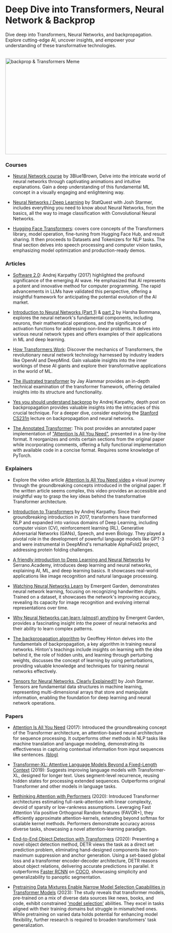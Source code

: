 # Deep Dive into Transformers, Neural Network & Backprop

Dive deep into Transformers, Neural Networks, and backpropagation. Explore cutting-edge AI, uncover insights, and empower your understanding of these transformative technologies.

<br/>


<div style={{ position: "relative" }}>
  <Image
    src="/static/img/memes/backpropAndTransformersMeme.png"
    alt="backprop & Transformers Meme"
    height="300"
    width="1000"
    priority
  />
</div>

### Courses

- [Neural Network course](https://www.youtube.com/playlist?list=PLZHQObOWTQDNU6R1_67000Dx_ZCJB-3pi) by 3Blue1Brown, Delve into the intricate world of neural networks through captivating animations and intuitive explanations. Gain a deep understanding of this fundamental ML concept in a visually engaging and enlightening way.

- [Neural Networks / Deep Learning](https://www.youtube.com/playlist?list=PLblh5JKOoLUIxGDQs4LFFD--41Vzf-ME1) by StatQuest with Josh Starmer, includes everything you need to know about Neural Networks, from the basics, all the way to image classification with Convolutional Neural Networks.

- [Hugging Face Transformers](https://huggingface.co/learn/nlp-course/chapter1/1): covers core concepts of the Transformers library, model operation, fine-tuning from Hugging Face Hub, and result sharing. It then proceeds to Datasets and Tokenizers for NLP tasks. The final section delves into speech processing and computer vision tasks, emphasizing model optimization and production-ready demos.

### Articles

- [Software 2.0](https://karpathy.medium.com/software-2-0-a64152b37c35): Andrej Karpathy (2017) highlighted the profound significance of the emerging AI wave. He emphasized that AI represents a potent and innovative method for computer programming. The rapid advancements in LLMs have validated this perspective, offering a insightful framework for anticipating the potential evolution of the AI market.

- [Introduction to Neural Networks (Part 1)](https://medium.com/deep-learning-demystified/introduction-to-neural-networks-part-1-e13f132c6d7e) & [part 2](https://medium.com/deep-learning-demystified/introduction-to-neural-networks-part-2-c261a99f4138) by Harsha Bommana, explores the neural network's fundamental components, including neurons, their mathematical operations, and the significance of activation functions for addressing non-linear problems. It delves into various neural network types and offers examples of their applications in ML and deep learning.

- [How Transformers Work](https://towardsdatascience.com/transformers-141e32e69591): Discover the mechanics of Transformers, the revolutionary neural network technology harnessed by industry leaders like OpenAI and DeepMind. Gain valuable insights into the inner workings of these AI giants and explore their transformative applications in the world of ML.

- [The illustrated transformer](https://jalammar.github.io/illustrated-transformer/) by Jay Alammar provides an in-depth technical examination of the transformer framework, offering detailed insights into its structure and functionality.

- [Yes you should understand backprop](https://karpathy.medium.com/yes-you-should-understand-backprop-e2f06eab496b) by Andrej Karpathy, depth post on backpropagation provides valuable insights into the intricacies of this crucial technique. For a deeper dive, consider exploring the <a class="link" target="_blank" href="https://www.youtube.com/watch?v=i94OvYb6noo">Stanford CS231n</a> lecture on backpropagation and neural networks.

- [The Annotated Transformer](http://nlp.seas.harvard.edu/annotated-transformer/): This post provides an annotated paper implementation of <a class="link" target="_blank" href="https://proceedings.neurips.cc/paper_files/paper/2017/file/3f5ee243547dee91fbd053c1c4a845aa-Paper.pdf">"Attention Is All You Need"</a>, presented in a line-by-line format. It reorganizes and omits certain sections from the original paper while incorporating comments, offering a fully functional implementation with available code in a concise format. Requires some knowledge of PyTorch.

### Explainers

- Explore the video article [Attention Is All You Need video](https://www.youtube.com/watch?v=XowwKOAWYoQ) a visual journey through the groundbreaking concepts introduced in the original paper. If the written article seems complex, this video provides an accessible and insightful way to grasp the key ideas behind the transformative Transformer architecture.

- [Introduction to Transformers](https://www.youtube.com/watch?v=XfpMkf4rD6E&t=2287s) by Andrej Karpathy. Since their groundbreaking introduction in 2017, transformers have transformed NLP and expanded into various domains of Deep Learning, including computer vision (CV), reinforcement learning (RL), Generative Adversarial Networks (GANs), Speech, and even Biology. They played a pivotal role in the development of powerful language models like GPT-3 and were instrumental in DeepMind's remarkable AlphaFold2 project, addressing protein folding challenges.

- [A friendly introduction to Deep Learning and Neural Networks](https://www.youtube.com/watch?v=BR9h47Jtqyw&list=PLs8w1Cdi-zvavXlPXEAsWIh4Cgh83pZPO&index=1&t=1s) by Serrano.Academy, introduces deep learning and neural networks, explaining AI, ML, and deep learning basics. It showcases real-world applications like image recognition and natural language processing.

- [Watching Neural Networks Learn](https://www.youtube.com/watch?v=TkwXa7Cvfr8&t=1191s) by Emergent Garden, demonstrates neural network learning, focusing on recognizing handwritten digits. Trained on a dataset, it showcases the network's improving accuracy, revealing its capacity for image recognition and evolving internal representations over time.

- [Why Neural Networks can learn (almost) anything](https://www.youtube.com/watch?v=0QczhVg5HaI) by Emergent Garden, provides a fascinating insight into the power of neural networks and their ability to learn complex patterns.

- [The backpropagation algorithm](https://www.youtube.com/watch?v=VCT1N0EsGj0) by Geoffrey Hinton delves into the fundamentals of backpropagation, a key algorithm in training neural networks. Hinton's teachings include insights on learning with the idea behind it, the role of hidden units, and learning through perturbing weights, discusses the concept of learning by using perturbations, providing valuable knowledge and techniques for training neural networks effectively.

- [Tensors for Neural Networks, Clearly Explained!!!](https://www.youtube.com/watch?v=L35fFDpwIM4) by Josh Starmer. Tensors are fundamental data structures in machine learning, representing multi-dimensional arrays that store and manipulate information, enabling the foundation for deep learning and neural network operations.

### Papers

- [Attention Is All You Need](https://arxiv.org/abs/1706.03762) (2017): Introduced the groundbreaking concept of the Transformer architecture, an attention-based neural architecture for sequence processing. It outperforms other methods in NLP tasks like machine translation and language modeling, demonstrating its effectiveness in capturing contextual information from input sequences like sentences. <a class="link" target="_blank" href="https://blog.research.google/2017/08/transformer-novel-neural-network.html">(blog)</a> 

- [Transformer-XL: Attentive Language Models Beyond a Fixed-Length Context](https://arxiv.org/abs/1901.02860) (2019): Suggests improving language models with Transformer-XL, designed for longer text. Uses segment-level recurrence, reusing hidden states for processing extended sequences. Outperforms original Transformer and other models in language tasks.

- [Rethinking Attention with Performers](https://arxiv.org/abs/2009.14794) (2020): Introduced Transformer architectures estimating full-rank-attention with linear complexity, devoid of sparsity or low-rankness assumptions. Leveraging Fast Attention Via positive Orthogonal Random features (FAVOR+), they efficiently approximate attention-kernels, extending beyond softmax for scalable kernel methods. Performers demonstrate accuracy across diverse tasks, showcasing a novel attention-learning paradigm.

- [End-to-End Object Detection with Transformers](https://arxiv.org/abs/2005.12872) (2020): Presenting a novel object detection method, DETR views the task as a direct set prediction problem, eliminating hand-designed components like non-maximum suppression and anchor generation. Using a set-based global loss and a transformer encoder-decoder architecture, DETR reasons about object relations, delivering accurate predictions in parallel. It outperforms <a class="link" target="_blank" href="https://arxiv.org/abs/1506.01497">Faster RCNN</a> on <a class="link" target="_blank" href="https://cocodataset.org/#home">COCO</a>, showcasing simplicity and generalizability to panoptic segmentation.

- [Pretraining Data Mixtures Enable Narrow Model Selection Capabilities in Transformer Models](https://arxiv.org/abs/2311.00871) (2023): The study reveals that transformer models, pre-trained on a mix of diverse data sources like news, books, and code, exhibit constrained <a class="link" target="_blank" href="https://en.wikipedia.org/wiki/Model_selection">'model selection'</a> abilities. They excel in tasks aligned with their training domains but struggle in mismatched ones. While pretraining on varied data holds potential for enhancing model flexibility, further research is required to broaden transformers' task generalization.
